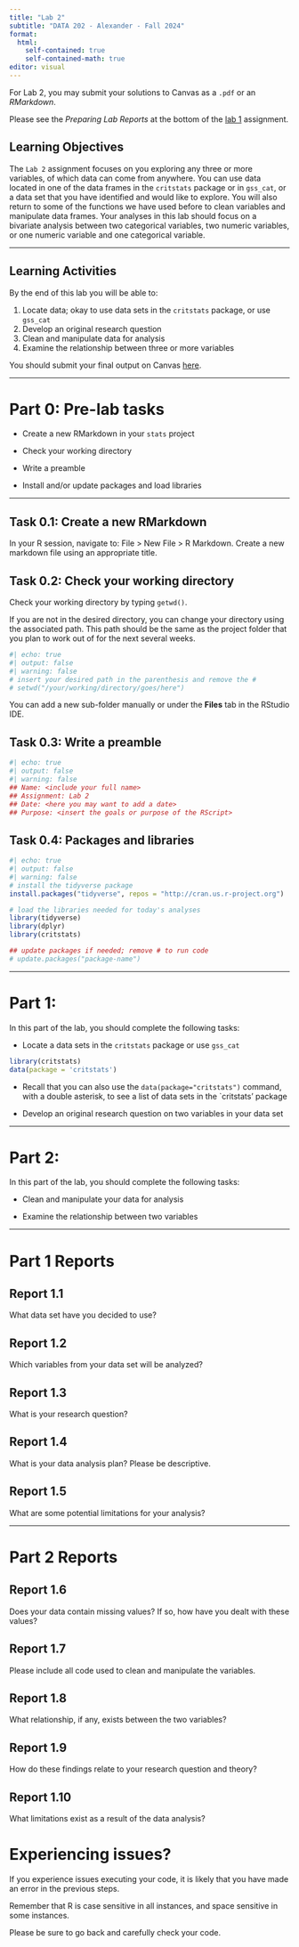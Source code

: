 ```yaml
---
title: "Lab 2"
subtitle: "DATA 202 - Alexander - Fall 2024"
format: 
  html:
    self-contained: true
    self-contained-math: true
editor: visual
---
```


For Lab 2, you may submit your solutions to Canvas as a `.pdf` or an *RMarkdown*.

Please see the *Preparing Lab Reports* at the bottom of the [lab 1](lab1.qmd) assignment.

## Learning Objectives

The `Lab 2` assignment focuses on you exploring any three or more variables, of which data can come from anywhere. You can use data located in one of the data frames in the `critstats` package or in `gss_cat`, or a data set that you have identified and would like to explore. You will also return to some of the functions we have used before to clean variables and manipulate data frames. Your analyses in this lab should focus on a bivariate analysis between two categorical variables, two numeric variables, or one numeric variable and one categorical variable.

------------------------------------------------------------------------

## Learning Activities

By the end of this lab you will be able to:

1.  Locate data; okay to use data sets in the `critstats` package, or use `gss_cat`
2.  Develop an original research question
3.  Clean and manipulate data for analysis
4.  Examine the relationship between three or more variables

You should submit your final output on Canvas [here](https://canvas.howard.edu/courses/46792).

------------------------------------------------------------------------

# Part 0: Pre-lab tasks

-   Create a new RMarkdown in your `stats` project

-   Check your working directory

-   Write a preamble

-   Install and/or update packages and load libraries

------------------------------------------------------------------------

## Task 0.1: Create a new RMarkdown

In your R session, navigate to: File \> New File \> R Markdown. Create a new markdown file using an appropriate title.

## Task 0.2: Check your working directory

Check your working directory by typing `getwd()`.

If you are not in the desired directory, you can change your directory using the associated path. This path should be the same as the project folder that you plan to work out of for the next several weeks.

```r
#| echo: true
#| output: false
#| warning: false
# insert your desired path in the parenthesis and remove the #
# setwd("/your/working/directory/goes/here") 
```

You can add a new sub-folder manually or under the **Files** tab in the RStudio IDE.

## Task 0.3: Write a preamble

```r
#| echo: true
#| output: false
#| warning: false
## Name: <include your full name>
## Assignment: Lab 2
## Date: <here you may want to add a date>
## Purpose: <insert the goals or purpose of the RScript>
```

## Task 0.4: Packages and libraries

```r
#| echo: true
#| output: false
#| warning: false
# install the tidyverse package
install.packages("tidyverse", repos = "http://cran.us.r-project.org")

# load the libraries needed for today's analyses
library(tidyverse)
library(dplyr)
library(critstats)

## update packages if needed; remove # to run code
# update.packages("package-name")
```

------------------------------------------------------------------------

# Part 1:

In this part of the lab, you should complete the following tasks:

-   Locate a data sets in the `critstats` package or use `gss_cat`

```r
library(critstats)
data(package = 'critstats')
```

-   Recall that you can also use the `data(package="critstats")` command, with a double asterisk, to see a list of data sets in the \`critstats' package

-   Develop an original research question on two variables in your data set

------------------------------------------------------------------------

# Part 2:

In this part of the lab, you should complete the following tasks:

-   Clean and manipulate your data for analysis

-   Examine the relationship between two variables

------------------------------------------------------------------------

# Part 1 Reports

## Report 1.1

What data set have you decided to use?

## Report 1.2

Which variables from your data set will be analyzed?

## Report 1.3

What is your research question?

## Report 1.4

What is your data analysis plan? Please be descriptive.

## Report 1.5

What are some potential limitations for your analysis?

------------------------------------------------------------------------

# Part 2 Reports

## Report 1.6

Does your data contain missing values? If so, how have you dealt with these values?

## Report 1.7

Please include all code used to clean and manipulate the variables.

## Report 1.8

What relationship, if any, exists between the two variables?

## Report 1.9

How do these findings relate to your research question and theory?

## Report 1.10

What limitations exist as a result of the data analysis?

# Experiencing issues?

If you experience issues executing your code, it is likely that you have made an error in the previous steps.

Remember that R is case sensitive in all instances, and space sensitive in some instances.

Please be sure to go back and carefully check your code.
